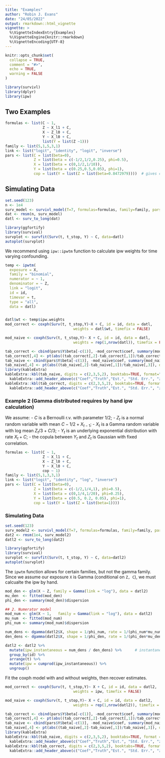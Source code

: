```yaml
---
title: "Examples"
author: "Robin J. Evans"
date: "24/05/2022"
output: rmarkdown::html_vignette
vignette: >
  %\VignetteIndexEntry{Examples}
  %\VignetteEngine{knitr::rmarkdown}
  %\VignetteEncoding{UTF-8}
---
```


```r
knitr::opts_chunk$set(
  collapse = TRUE,
  comment = "#>",
  echo = TRUE,
  warning = FALSE
)
```

```r
library(survivl)
library(dplyr)
library(ipw)
```

## Two Examples

```r
formulas <- list(C ~ 1,
                 Z ~ X_l1 + C,
                 X ~ Z_l0 + C,
                 Y ~ X_l0 + C,
                 list(Y = list(Z ~1)))
family <- list(5,1,5,3,1)
link <- list("logit", "identity", "logit", "inverse")
pars <- list(C = list(beta=0),
             Z = list(beta = c(-1/2,1/2,0.25), phi=0.5),
             X = list(beta = c(0,1/2,1/10)),
             Y = list(beta = c(0.25,0.5,0.05), phi=1),
             cop = list(Y = list(Z = list(beta=0.8472979))))  # gives correlation 0.4
```

## Simulating Data

```r
set.seed(123)
n <- 1e4
surv_model <- survivl_model(T=7, formulas=formulas, family=family, pars=pars, link=link)
dat <- rmsm(n, surv_model)
datl <- surv_to_long(dat)
```

```r
library(ggfortify)
library(survival)
survplot <- survfit(Surv(t, t_stop, Y) ~ C, data=datl)
autoplot(survplot)
```

We recommend using `ipw::ipwtm` function to calculate ipw weights for time varying confounding. 
```r
temp <- ipwtm(
  exposure = X,
  family = "binomial",
  numerator = ~ 1,
  denominator = ~ Z,
  link = "logit",
  id = id,
  timevar = t,
  type = "all",
  data = datl)


datl$wt <- temp$ipw.weights
mod_correct <- coxph(Surv(t, t_stop,Y)~X + C, id = id, data = datl,
                               weights = datl$wt, timefix = FALSE)

mod_naive <- coxph(Surv(t, t_stop,Y)~ X + C, id = id, data = datl,
                               weights = rep(1,nrow(datl)), timefix = FALSE)

```

```r
tab_correct <- cbind(pars$Y$beta[-c(1)], -mod_correct$coef, summary(mod_correct)$coef[,-c(1,3)])
tab_correct[,4] <- pt(abs((tab_correct[,2]-tab_correct[,1])/tab_correct[,3]), df=n-4, lower.tail = FALSE)
tab_naive <- cbind(pars$Y$beta[-c(1)], -mod_naive$coef, summary(mod_naive)$coef[,-c(1,3)])
tab_naive[,4] <- pt(abs((tab_naive[,2]-tab_naive[,1])/tab_naive[,3]), df=n-4, lower.tail = FALSE)
library(kableExtra)
kableExtra::kbl(tab_naive, digits = c(2,3,5,2), booktabs=TRUE, format="latex")  %>%  
  kableExtra::add_header_above(c("Coef","Truth","Est.", "Std. Err.", "z", "p-value"))
kableExtra::kbl(tab_correct, digits = c(2,3,5,2), booktabs=TRUE, format="latex")  %>%  
  kableExtra::add_header_above(c("Coef","Truth","Est.", "Std. Err.", "z", "p-value"))
```

### Example 2 (Gamma distributed requires by hand ipw calculation)

We assume:
 - $C$ is a Bernoulli r.v. with parameter $1/2$;
 - $Z_t$ is a normal random variable with mean $C - 1/2 + X_{t-1}$;
 - $X_t$ is a Gamma random variable with log mean $Z_t/3 + C/3$;
 - $Y_t$ is an underlying exponential distribution with rate $X_t + C$;
 - the copula between $Y_t$ and $Z_t$ is Gaussian with fixed correlation.

```r
formulas <- list(C ~ 1,
                 Z ~ X_l1 + C,
                 X ~ Z_l0 + C,
                 Y ~ X_l0 + C,
                 cop ~ 1)
family <- list(5,1,3,3,1)
link <- list("logit", "identity", "log", "inverse")
pars <- list(C = list(beta=0),
             Z = list(beta = c(-1/2,1/4,1), phi=0.5),
             X = list(beta = c(0,1/4,1/20), phi=0.25),
             Y = list(beta = c(0.5, 0.2, 0.05), phi=1),
             cop = list(Y = list(Z = list(beta=1))))
```

### Simulating Data

```r
set.seed(123)
surv_model2 <- survivl_model(T=7, formulas=formulas, family=family, pars=pars, link=link)
dat2 <- rmsm(1e4, surv_model2)
datl2 <- surv_to_long(dat2)
```

```r
library(ggfortify)
library(survival)
survplot <- survfit(Surv(t, t_stop, Y) ~ C, data=datl2)
autoplot(survplot)
```

The `ipwtm` function allows for certain families, but not the gamma family. 
Since we assume our exposure `X` is Gamma (conditional on `Z, C`), we must calcualte
the ipw by hand.
```r
mod_den <- glm(X ~ Z, family = Gamma(link = "log"), data = datl2)
mu_den  <- fitted(mod_den)
phi_den <- summary(mod_den)$dispersion

## 2. Numerator model
mod_num <- glm(X ~ 1,   family = Gamma(link = "log"), data = datl2)
mu_num  <- fitted(mod_num)
phi_num <- summary(mod_num)$dispersion

num_dens <- dgamma(datl2$X, shape = 1/phi_num, rate = 1/(phi_num*mu_num))
den_dens <- dgamma(datl2$X, shape = 1/phi_den, rate = 1/(phi_den*mu_den))

datl2 <- datl2 %>%
  mutate(ipw_instantaneous = num_dens / den_dens) %>%      # instantaneous weight
  group_by(id) %>%
  arrange(t) %>%
  mutate(ipw = cumprod(ipw_instantaneous)) %>% 
  ungroup()
```

Fit the coxph model with and without weights, then recover estimates.
```r
mod_correct <- coxph(Surv(t, t_stop,Y)~ X + C, id = id, data = datl2,
                               weights = ipw, timefix = FALSE)

mod_naive <- coxph(Surv(t, t_stop,Y)~ X + C, id = id, data = datl2,
                               weights = rep(1,nrow(datl2)), timefix = FALSE)

```

```r
tab_correct <- cbind(pars$Y$beta[-c(1)], -mod_correct$coef, summary(mod_correct)$coef[,-c(1,3)])
tab_correct[,4] <- pt(abs((tab_correct[,2]-tab_correct[,1])/tab_correct[,3]), df=n-4, lower.tail = FALSE)
tab_naive <- cbind(pars$Y$beta[-c(1)], -mod_naive$coef, summary(mod_naive)$coef[,-c(1,3)])
tab_naive[,4] <- pt(abs((tab_naive[,2]-tab_naive[,1])/tab_naive[,3]), df=n-4, lower.tail = FALSE)
library(kableExtra)
kableExtra::kbl(tab_naive, digits = c(2,3,5,2), booktabs=TRUE, format = "latex")  %>%  
  kableExtra::add_header_above(c("Coef","Truth","Est.", "Std. Err.", "z", "p-value"))
kableExtra::kbl(tab_correct, digits = c(2,3,5,2), booktabs=TRUE, format="latex")  %>%  
  kableExtra::add_header_above(c("Coef","Truth","Est.", "Std. Err.", "z", "p-value"))
```

